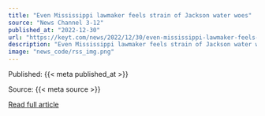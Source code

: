 ```yaml
---
title: "Even Mississippi lawmaker feels strain of Jackson water woes"
source: "News Channel 3-12"
published_at: "2022-12-30"
url: "https://keyt.com/news/2022/12/30/even-mississippi-lawmaker-feels-strain-of-jackson-water-woes/"
description: "Even Mississippi lawmaker feels strain of Jackson water woesThe post Even Mississippi lawmaker feels strain of Jackson water woes appeared first on News Channel 3-12."
image: "news_code/rss_img.png"
---
```



  Published: {{< meta published_at >}}
  

  Source: {{< meta source >}}
  

  [Read full article]({{< meta url >}})
  

